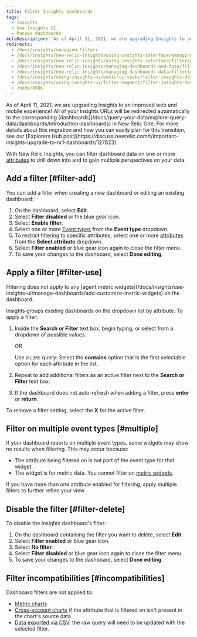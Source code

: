 ```yaml
---
title: Filter Insights dashboards
tags:
  - Insights
  - Use Insights UI
  - Manage dashboards
metaDescription: 'As of April 11, 2021, we are upgrading Insights to an improved web and mobile experience with New Relic One Dashboards.'
redirects:
  - /docs/insights/managing-filters
  - /docs/insights/new-relic-insights/using-insights-interface/managing-filters
  - /docs/insights/new-relic-insights/using-insights-interface/filtering-dashboards
  - /docs/insights/new-relic-insights/managing-dashboards-and-data/filtering-dashboards
  - /docs/insights/new-relic-insights/managing-dashboards-data/filtering-dashboards
  - /docs/insights/using-insights-ui/basic-ui-tasks/filter-insights-dashboards
  - /docs/insights/using-insights-ui/filter-segment/filter-insights-dashboards
  - /node/8606
---
```


<Callout variant="important">
  As of April 11, 2021, we are upgrading Insights to an improved web and mobile experience! All of your Insights URLs will be redirected automatically to the corresponding [dashboards](/docs/query-your-data/explore-query-data/dashboards/introduction-dashboards) in New Relic One. For more details about this migration and how you can easily plan for this transition, see our [Explorers Hub post](https://discuss.newrelic.com/t/important-insights-upgrade-to-nr1-dashboards/127823).
</Callout>

With New Relic Insights, you can filter dashboard data on one or more [attributes](/docs/insights/new-relic-insights/decorating-events/insights-attributes) to drill down into and to gain multiple perspectives on your data.

## Add a filter [#filter-add]

You can add a filter when creating a new dashboard or editing an existing dashboard:

1. On the dashboard, select **Edit**.
2. Select **Filter disabled** or the blue gear icon.
3. Select **Enable filter**.
4. Select one or more [Event types](/docs/insights/new-relic-insights/understanding-insights/new-relic-insights#database) from the **Event type** dropdown.
5. To restrict filtering to specific attributes, select one or more [attributes](/docs/insights/new-relic-insights/decorating-events/insights-attributes) from the **Select attribute** dropdown.
6. Select **Filter enabled** or blue gear icon again to close the filter menu.
7. To save your changes to the dashboard, select **Done editing**.

## Apply a filter [#filter-use]

<Callout variant="tip">
  Filtering does not apply to any [agent metric widgets](/docs/insights/use-insights-ui/manage-dashboards/add-customize-metric-widgets) on the dashboard.
</Callout>

Insights groups existing dashboards on the dropdown list by attribute. To apply a filter:

1. Inside the **Search or Filter** text box, begin typing, or select from a dropdown of possible values.

   OR

   Use a `LIKE` query: Select the **contains** option that is the first selectable option for each attribute in the list.
2. Repeat to add additional filters as an active filter next to the **Search or Filter** text box.
3. If the dashboard does not auto-refresh when adding a filter, press **enter** or **return**.

To remove a filter setting, select the **X** for the active filter.

## Filter on multiple event types [#multiple]

If your dashboard reports on multiple event types, some widgets may show no results when filtering. This may occur because:

* The attribute being filtered on is not part of the event type for that widget.
* The widget is for metric data. You cannot filter on [metric widgets](/docs/insights/new-relic-insights/managing-dashboards-data/add-customize-metric-widgets).

If you have more than one attribute enabled for filtering, apply multiple filters to further refine your view.

## Disable the filter [#filter-delete]

To disable the Insights dashboard's filter:

1. On the dashboard containing the filter you want to delete, select **Edit**.
2. Select **Filter enabled** or blue gear icon.
3. Select **No filter**.
4. Select **Filter disabled** or blue gear icon again to close the filter menu.
5. To save your changes to the dashboard, select **Done editing**.

## Filter incompatibilities [#incompatibilities]

Dashboard filters are not applied to:

* [Metric charts](/docs/insights/use-insights-ui/manage-dashboards/add-customize-metric-widgets)
* [Cross-account charts](/docs/insights/use-insights-ui/manage-dashboards/copy-chart-another-insights-accounts-dashboard) if the attribute that is filtered on isn't present in the chart's source data
* [Data exported via CSV](/docs/insights/use-insights-ui/export-data/export-insights-data-csv-file): the raw query will need to be updated with the selected filter.

